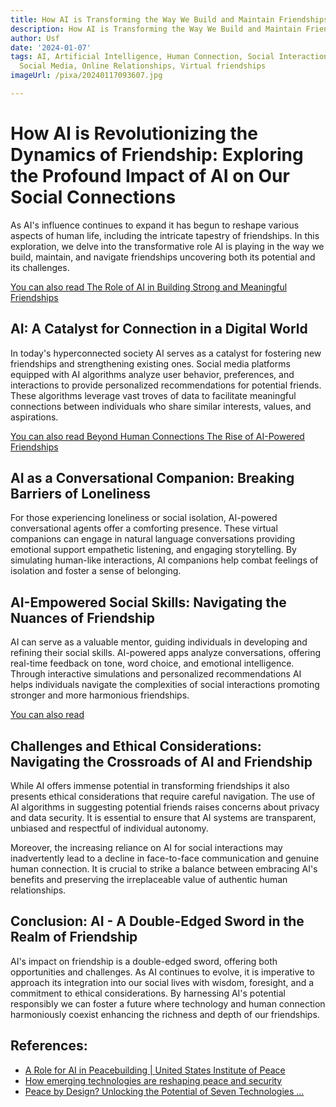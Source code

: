 ```yaml
---
title: How AI is Transforming the Way We Build and Maintain Friendships
description: How AI is Transforming the Way We Build and Maintain Friendships
author: Usf
date: '2024-01-07'
tags: AI, Artificial Intelligence, Human Connection, Social Interaction, Digital Communication,
  Social Media, Online Relationships, Virtual friendships
imageUrl: /pixa/20240117093607.jpg

---
```

# How  AI is Revolutionizing the Dynamics of Friendship: Exploring the Profound Impact of AI on Our Social Connections

As AI's influence continues to expand it has begun  to reshape various aspects of human life, including the intricate tapestry of friendships. In this exploration, we delve into the transformative role AI is playing in the  way we build, maintain, and navigate friendships uncovering both its potential and its challenges.

[You can also read The Role of AI  in Building Strong  and Meaningful Friendships](The%20Role%20of%20AI%20in%20Building%20Strong%20and%20Meaningful%20Friendships)


##  AI: A Catalyst for Connection in  a  Digital World

In today's hyperconnected society AI serves as a catalyst for fostering new  friendships  and strengthening existing ones. Social media platforms equipped with AI algorithms analyze user behavior, preferences, and interactions to  provide personalized recommendations  for potential  friends. These algorithms  leverage vast troves of data to facilitate meaningful  connections between individuals who share  similar interests, values, and  aspirations.

[You can also read Beyond  Human Connections The Rise of  AI-Powered Friendships](Beyond%20Human%20Connections%20The%20Rise%20of%20AI-Powered%20Friendships)


## AI as a Conversational  Companion: Breaking Barriers  of Loneliness

For  those  experiencing loneliness  or social isolation, AI-powered conversational agents offer a comforting presence. These  virtual companions  can engage in natural language conversations providing emotional  support empathetic listening,  and  engaging storytelling. By simulating human-like interactions, AI companions help combat feelings of isolation and  foster a  sense of belonging.

##  AI-Empowered Social Skills: Navigating the Nuances of Friendship

AI can serve as a valuable mentor, guiding individuals in developing and refining their social skills. AI-powered apps analyze conversations, offering real-time feedback on tone, word choice, and emotional intelligence. Through interactive simulations and personalized recommendations AI helps individuals navigate the complexities of social interactions  promoting  stronger and more harmonious friendships.

[You can also read ]()


## Challenges and Ethical Considerations: Navigating the Crossroads of AI and Friendship

While AI offers immense potential in transforming friendships it  also presents  ethical  considerations that require careful navigation. The use of AI algorithms in suggesting potential friends raises concerns about privacy and data security. It is essential to ensure that AI systems are transparent, unbiased and respectful of individual autonomy.

Moreover, the increasing reliance on AI for social interactions may inadvertently lead to a decline in face-to-face communication and genuine human connection. It is crucial to strike a balance between embracing AI's benefits and preserving the irreplaceable value of authentic human relationships.

## Conclusion: AI - A Double-Edged  Sword in the Realm of Friendship

AI's impact on friendship is a double-edged sword, offering both opportunities and challenges. As AI continues to evolve, it is imperative to approach its integration into our social lives with wisdom, foresight,  and a commitment to ethical considerations. By harnessing AI's  potential responsibly we can foster a future where technology and human  connection harmoniously coexist enhancing the richness  and  depth of our  friendships.

## References:
- [A Role for AI in Peacebuilding | United States Institute of Peace](https://www.usip.org/publications/2023/12/role-ai-peacebuilding)
- [How emerging technologies are reshaping peace and security](https://medium.com/futuring-peace/how-emerging-technologies-are-reshaping-peace-and-security-8eff0a724938)
- [Peace by Design? Unlocking the Potential of Seven Technologies ...](https://sverhulst.medium.com/peace-by-design-unlocking-the-potential-of-seven-technologies-for-a-more-peaceful-future-f8b5eea829e5)
